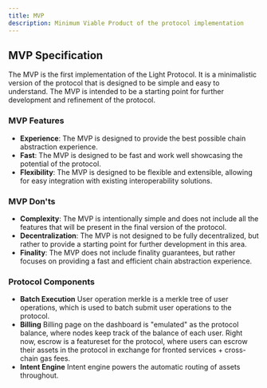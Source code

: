 ```yaml
---
title: MVP
description: Minimum Viable Product of the protocol implementation
---
```


## MVP Specification

The MVP is the first implementation of the Light Protocol.
It is a minimalistic version of the protocol that is designed to be simple and easy to understand.
The MVP is intended to be a starting point for further development and refinement of the protocol.

### MVP Features

- **Experience**: The MVP is designed to provide the best possible chain abstraction experience.
- **Fast**: The MVP is designed to be fast and work well showcasing the potential of the protocol.
- **Flexibility**: The MVP is designed to be flexible and extensible, allowing for easy integration with existing interoperability solutions.

### MVP Don'ts

- **Complexity**: The MVP is intentionally simple and does not include all the features that will be present in the final version of the protocol.
- **Decentralization**: The MVP is not designed to be fully decentralized, but rather to provide a starting point for further development in this area.
- **Finality**: The MVP does not include finality guarantees, but rather focuses on providing a fast and efficient chain abstraction experience.

### Protocol Components

- **Batch Execution** User operation merkle is a merkle tree of user operations, which is used to batch submit user operations to the protocol.
- **Billing** Billing page on the dashboard is "emulated" as the protocol balance, where nodes keep track of the balance of each user. Right now, escrow is a featureset for the protocol, where users can escrow their assets in the protocol in exchange for fronted services + cross-chain gas fees.
- **Intent Engine** Intent engine powers the automatic routing of assets throughout.
